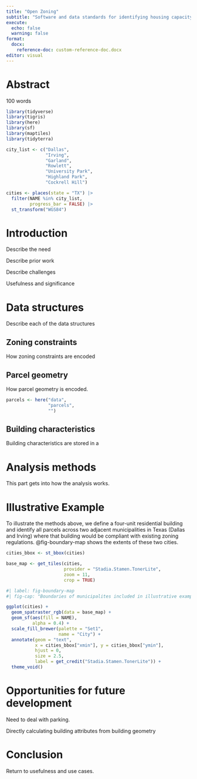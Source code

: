 ```yaml
---
title: "Open Zoning"
subtitle: "Software and data standards for identifying housing capacity"
execute: 
  echo: false
  warning: false
format:
  docx:
    reference-doc: custom-reference-doc.docx
editor: visual
---
```


# Abstract

100 words

```r
library(tidyverse)
library(tigris)
library(here)
library(sf)
library(maptiles)
library(tidyterra)
```

```r

city_list <- c("Dallas", 
               "Irving", 
               "Garland", 
               "Rowlett", 
               "University Park",
               "Highland Park",
               "Cockrell Hill")

cities <- places(state = "TX") |>
  filter(NAME %in% city_list,
         progress_bar = FALSE) |>
  st_transform("WGS84")
```

# Introduction

Describe the need

Describe prior work

Describe challenges

Usefulness and significance

# Data structures

Describe each of the data structures

## Zoning constraints

How zoning constraints are encoded

## Parcel geometry

How parcel geometry is encoded.

```r

parcels <- here("data",
                "parcels",
                "")

```

## Building characteristics

Building characteristics are stored in a

# Analysis methods

This part gets into how the analysis works.

# Illustrative Example

To illustrate the methods above, we define a four-unit residential building and identify all parcels across two adjacent municipalities in Texas (Dallas and Irving) where that building would be compliant with existing zoning regulations. @fig-boundary-map shows the extents of these two cities.

```r

cities_bbox <- st_bbox(cities)

base_map <- get_tiles(cities,
                      provider = "Stadia.Stamen.TonerLite",
                      zoom = 11,
                      crop = TRUE)
```

```r
#| label: fig-boundary-map
#| fig-cap: "Boundaries of municipalites included in illustrative example"

ggplot(cities) +
  geom_spatraster_rgb(data = base_map) +
  geom_sf(aes(fill = NAME),
          alpha = 0.4) +
  scale_fill_brewer(palette = "Set1",
                    name = "City") +
  annotate(geom = "text",
           x = cities_bbox["xmin"], y = cities_bbox["ymin"],
           hjust = 0,
           size = 2.5,
           label = get_credit("Stadia.Stamen.TonerLite")) +
  theme_void() 
```

# Opportunities for future development

Need to deal with parking.

Directly calculating building attributes from building geometry

# Conclusion

Return to usefulness and use cases.
